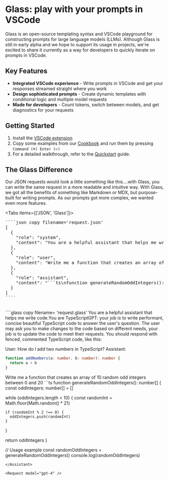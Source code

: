 
# Glass: play with your prompts in VSCode

Glass is an open-source templating syntax and VSCode playground for constructing prompts for large language models (LLMs). Although Glass is still in early alpha and we hope to support its usage in projects, we're excited to share it currently as a way for developers to quickly iterate on prompts in VSCode.

## Key Features

- **Integrated VSCode experience** - Write prompts in VSCode and get your responses streamed straight where you work
- **Design sophisticated prompts** - Create dynamic templates with conditional logic and multiple model requests
- **Made for developers** - Count tokens, switch between models, and get diagnostics for your requests

## Getting Started

1. Install the [VSCode extension](https://marketplace.visualstudio.com/items?itemName=foundation.vscode-glass)
2. Copy some examples from our [Cookbook](/examples) and run them by pressing `Command (⌘) Enter (↩)`
3. For a detailed walkthrough, refer to the [Quickstart](/quickstart) guide.

## The Glass Difference

Our JSON requests would look a little something like this....with Glass, you can write the same request in a more readable and intuitive way. With Glass, we got all the benefits of something like Markdown or MDX, but purpose-built for writing prompts. As our prompts got more complex, we wanted even more features.

<Tabs items={['JSON', 'Glass']}>
  <Tab>
  <pre style={{ whiteSpace: 'pre-wrap', wordWrap: 'break-word', overflowWrap: 'break-word', overflow: 'hidden'}}>
````json copy filename='request.json'
[
  {
    "role": "system",
    "content": "You are a helpful assistant that helps me write code.You are TypeScriptGPT: your job is to write performant, concise beautiful TypeScript code to answer the user's question. The user may ask you to make changes to the code based on different needs, your job is to update the code to meet their requests. You should respond with fenced, commented TypeScript code, like this:\n\nUser: How do I add two numbers in TypeScript?\nAssistant: \n\n```ts\nfunction addNumbers(a: number, b: number): number {\n  return a + b;\n}\n```"
  },
  {
    "role": "user",
    "content": "Write me a function that creates an array of 10 random odd integers between 0 and 20"
  },
  {
    "role": "assistant",
    "content": "```ts\nfunction generateRandomOddIntegers(): number[] {\n  const oddIntegers: number[] = [];\n\n  while (oddIntegers.length < 10) {\n    const randomInt = Math.floor(Math.random() * 21);\n\n    if (randomInt % 2 !== 0) {\n      oddIntegers.push(randomInt);\n    }\n  }\n\n  return oddIntegers;\n}\n\n// Usage example\nconst randomOddIntegers = generateRandomOddIntegers();\nconsole.log(randomOddIntegers);\n```"
  }
]
````
    </pre>
  </Tab>
  <Tab>
````glass copy filename= 'request.glass'
<System>
You are a helpful assistant that helps me write code.You are TypeScriptGPT: your job is to write performant, concise beautiful TypeScript code to answer the user's question. The user may ask you to make changes to the code based on different needs, your job is to update the code to meet their requests. You should respond with fenced, commented TypeScript code, like this:

User: How do I add two numbers in TypeScript?
Assistant:

```ts
function addNumbers(a: number, b: number): number {
  return a + b
}
```
</System>

<User>
Write me a function that creates an array of 10 random odd integers between 0 and 20
</User>

<Assistant>
```ts
function generateRandomOddIntegers(): number[] {
  const oddIntegers: number[] = []

  while (oddIntegers.length < 10) {
    const randomInt = Math.floor(Math.random() * 21)

    if (randomInt % 2 !== 0) {
      oddIntegers.push(randomInt)
    }
  }

  return oddIntegers
}

// Usage example
const randomOddIntegers = generateRandomOddIntegers()
console.log(randomOddIntegers)
```
</Assistant>

<Request model="gpt-4" />
````
  </Tab>
</Tabs>
